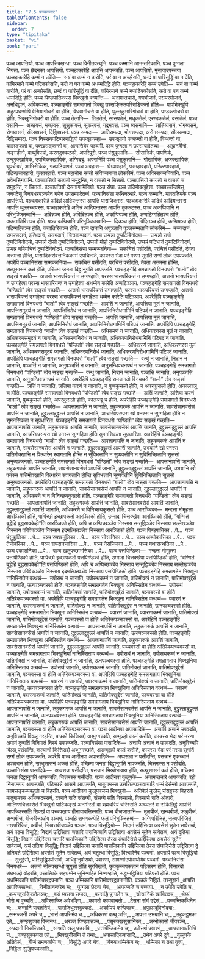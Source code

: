 ```yaml
---
title: "7.5 पञ्चकवार"
tableOfContents: false
sidebar:
  order: 7
type: "tipitaka"
basket: "vi"
book: "pari"
---
```



<DynamicBreadcrumb />

<Division number="325" book="pari">

<Paragraph number="1502" book="pari">
पञ्च आपत्तियो. पञ्च आपत्तिक्खन्धा. पञ्च विनीतवत्थूनि. पञ्च कम्मानि आनन्तरिकानि. पञ्च पुग्गला नियता. पञ्च छेदनका आपत्तियो. पञ्चहाकारेहि आपत्तिं आपज्जति. पञ्च आपत्तियो. मुसावादपच्चया पञ्चहाकारेहि कम्मं न उपेति—  सयं वा कम्मं न करोति, परं वा न अज्झेसति, छन्दं वा पारिसुद्धिं वा न देति, कयिरमाने कम्मे पटिक्कोसति, कते वा पन कम्मे अधम्मदिट्ठि होति. पञ्चहाकारेहि कम्मं उपेति—  सयं वा कम्मं करोति, परं वा अज्झेसति, छन्दं वा पारिसुद्धिं वा देति, कयिरमाने कम्मे नप्पटिक्कोसति, कते वा पन कम्मे धम्मदिट्ठि होति. पञ्च पिण्डपातिकस्स भिक्खुनो कप्पन्ति—  अनामन्तचारो, गणभोजनं, परम्परभोजनं, अनधिट्ठानं, अविकप्पना. पञ्चहङ्गेहि समन्नागतो भिक्खु उस्सङ्कितपरिसङ्कितो होति—  पापभिक्खुपि अकुप्पधम्मोपि वेसियागोचरो वा होति, विधवागोचरो वा होति, थुल्लकुमारिगोचरो वा होति, पण्डकगोचरो वा होति, भिक्खुनिगोचरो वा होति. पञ्च तेलानि—  तिलतेलं, सासपतेलं, मधुकतेलं, एरण्डकतेलं, वसातेलं. पञ्च वसानि—  अच्छवसं, मच्छवसं, सुसुकावसं, सूकरवसं, गद्रभवसं. पञ्च ब्यसनानि—  ञातिब्यसनं, भोगब्यसनं, रोगब्यसनं, सीलब्यसनं, दिट्ठिब्यसनं. पञ्च सम्पदा—  ञातिसम्पदा, भोगसम्पदा, अरोगसम्पदा, सीलसम्पदा, दिट्ठिसम्पदा. पञ्च निस्सयपटिप्पस्सद्धियो उपज्झायम्हा—  उपज्झायो पक्कन्तो वा होति, विब्भन्तो वा, कालङ्कतो वा, पक्खसङ्कन्तो वा, आणत्तियेव पञ्चमी. पञ्च पुग्गला न उपसम्पादेतब्बा—  अद्धानहीनो, अङ्गहीनो, वत्थुविपन्नो, करणदुक्कटको, अपरिपूरो. पञ्च पंसुकूलानि—  सोसानिकं, पापणिकं, उन्दूरक्खायिकं, उपचिकक्खायिकं, अग्गिदड्ढं. अपरानिपि पञ्च पंसुकूलानि—  गोखायिकं, अजक्खायिकं, थूपचीवरं, आभिसेकिकं, गतपटियागतं. पञ्च अवहारा—  थेय्यावहारो, पसय्हावहारो, परिकप्पावहारो, पटिच्छन्नावहारो, कुसावहारो. पञ्च महाचोरा सन्तो संविज्जमाना लोकस्मिं. पञ्च अविस्सज्जनियानि. पञ्च अवेभङ्गियानि. पञ्चापत्तियो कायतो समुट्ठन्ति, न वाचतो न चित्ततो. पञ्चापत्तियो कायतो च वाचतो च समुट्ठन्ति, न चित्ततो. पञ्चापत्तियो देसनागामिनियो. पञ्च संघा. पञ्च पातिमोक्खुद्देसा. सब्बपच्चन्तिमेसु जनपदेसु विनयधरपञ्चमेन गणेन उपसम्पादेतब्बं. पञ्चानिसंसा कथिनत्थारे. पञ्च कम्मानि. यावततियके पञ्च आपत्तियो. पञ्चहाकारेहि अदिन्नं आदियन्तस्स आपत्ति पाराजिकस्स. पञ्चहाकारेहि अदिन्नं आदियन्तस्स आपत्ति थुल्लच्चयस्स. पञ्चहाकारेहि अदिन्नं आदियन्तस्स आपत्ति दुक्कटस्स. पञ्च अकप्पियानि न परिभुञ्जितब्बानि—  अदिन्नञ्च होति, अविदितञ्च होति, अकप्पियञ्च होति, अप्पटिग्गहितञ्च होति, अकतातिरित्तञ्च होति. पञ्च कप्पियानि परिभुञ्जितब्बानि—  दिन्नञ्च होति, विदितञ्च होति, कप्पियञ्च होति, पटिग्गहितञ्च होति, कतातिरित्तञ्च होति. पञ्च दानानि अपुञ्ञानि पुञ्ञसम्मतानि लोकस्मिं—  मज्जदानं, समज्जदानं, इत्थिदानं, उसभदानं, चित्तकम्मदानं. पञ्च उप्पन्ना दुप्पटिविनोदया—  उप्पन्नो रागो दुप्पटिविनोदयो, उप्पन्नो दोसो दुप्पटिविनोदयो, उप्पन्नो मोहो दुप्पटिविनोदयो, उप्पन्नं पटिभानं दुप्पटिविनोदयं, उप्पन्नं गमियचित्तं दुप्पटिविनोदयं. पञ्चानिसंसा सम्मज्जनिया—  सकचित्तं पसीदति, परचित्तं पसीदति, देवता अत्तमना होन्ति, पासादिकसंवत्तनिककम्मं उपचिनति, कायस्स भेदा परं मरणा सुगतिं सग्गं लोकं उपपज्जति. अपरेपि पञ्चानिसंसा सम्मज्जनिया—  सकचित्तं पसीदति, परचित्तं पसीदति, देवता अत्तमना होन्ति, सत्थुसासनं कतं होति, पच्छिमा जनता दिट्ठानुगतिं आपज्जति.
</Paragraph>

<Paragraph number="1503" book="pari">
पञ्चहङ्गेहि समन्नागतो विनयधरो “बालो” त्वेव सङ्खं गच्छति—  अत्तनो भासपरियन्तं न उग्गण्हाति, परस्स भासपरियन्तं न उग्गण्हाति, अत्तनो भासपरियन्तं न उग्गहेत्वा परस्स भासपरियन्तं न उग्गहेत्वा अधम्मेन कारेति अप्पटिञ्ञाय. पञ्चहङ्गेहि समन्नागतो विनयधरो “पण्डितो” त्वेव सङ्खं गच्छति—  अत्तनो भासपरियन्तं उग्गण्हाति, परस्स भासपरियन्तं उग्गण्हाति, अत्तनो भासपरियन्तं उग्गहेत्वा परस्स भासपरियन्तं उग्गहेत्वा धम्मेन कारेति पटिञ्ञाय. अपरेहिपि पञ्चहङ्गेहि समन्नागतो विनयधरो “बालो” त्वेव सङ्खं गच्छति—  आपत्तिं न जानाति, आपत्तिया मूलं न जानाति, आपत्तिसमुदयं न जानाति, आपत्तिनिरोधं न जानाति, आपत्तिनिरोधगामिनिं पटिपदं न जानाति. पञ्चहङ्गेहि समन्नागतो विनयधरो “पण्डितो” त्वेव सङ्खं गच्छति—  आपत्तिं जानाति, आपत्तिया मूलं जानाति, आपत्तिसमुदयं जानाति, आपत्तिनिरोधं जानाति, आपत्तिनिरोधगामिनिं पटिपदं जानाति. अपरेहिपि पञ्चहङ्गेहि समन्नागतो विनयधरो “बालो” त्वेव सङ्खं गच्छति—  अधिकरणं न जानाति, अधिकरणस्स मूलं न जानाति, अधिकरणसमुदयं न जानाति, अधिकरणनिरोधं न जानाति, अधिकरणनिरोधगामिनिं पटिपदं न जानाति. पञ्चहङ्गेहि समन्नागतो विनयधरो “पण्डितो” त्वेव सङ्खं गच्छति—  अधिकरणं जानाति, अधिकरणस्स मूलं जानाति, अधिकरणसमुदयं जानाति, अधिकरणनिरोधं जानाति, अधिकरणनिरोधगामिनिं पटिपदं जानाति. अपरेहिपि पञ्चहङ्गेहि समन्नागतो विनयधरो “बालो” त्वेव सङ्खं गच्छति—  वत्थुं न जानाति, निदानं न जानाति, पञ्ञत्तिं न जानाति, अनुपञ्ञत्तिं न जानाति, अनुसन्धिवचनपथं न जानाति. पञ्चहङ्गेहि समन्नागतो विनयधरो “पण्डितो” त्वेव सङ्खं गच्छति—  वत्थुं जानाति, निदानं जानाति, पञ्ञत्तिं जानाति, अनुपञ्ञत्तिं जानाति, अनुसन्धिवचनपथं जानाति. अपरेहिपि पञ्चहङ्गेहि समन्नागतो विनयधरो “बालो” त्वेव सङ्खं गच्छति—  ञत्तिं न जानाति, ञत्तिया करणं न जानाति, न पुब्बकुसलो होति, न अपरकुसलो होति, अकालञ्ञू च होति. पञ्चहङ्गेहि समन्नागतो विनयधरो “पण्डितो” त्वेव सङ्खं गच्छति—  ञत्तिं जानाति, ञत्तिया करणं जानाति, पुब्बकुसलो होति, अपरकुसलो होति, कालञ्ञू च होति. अपरेहिपि पञ्चहङ्गेहि समन्नागतो विनयधरो “बालो” त्वेव सङ्खं गच्छति—  आपत्तानापत्तिं न जानाति, लहुकगरुकं आपत्तिं न जानाति, सावसेसानवसेसं आपत्तिं न जानाति, दुट्ठुल्लादुट्ठुल्लं आपत्तिं न जानाति, आचरियपरम्परा खो पनस्स न सुग्गहिता होति न सुमनसिकता न सूपधारिता. पञ्चहङ्गेहि समन्नागतो विनयधरो “पण्डितो” त्वेव सङ्खं गच्छति—  आपत्तानापत्तिं जानाति, लहुकगरुकं आपत्तिं जानाति, सावसेसानवसेसं आपत्तिं जानति, दुट्ठुल्लादुट्ठुल्लं आपत्तिं जानाति, आचरियपरम्परा खो पनस्स सुग्गहिता होति सुमनसिकता सूपधारिता. अपरेहिपि पञ्चहङ्गेहि समन्नागतो विनयधरो “बालो” त्वेव सङ्खं गच्छति—  आपत्तानापत्तिं न जानाति, लहुकगरुकं आपत्तिं न जानाति, सावसेसानवसेसं आपत्तिं न जानाति, दुट्ठुल्लादुट्ठुल्लं आपत्तिं जानाति, उभयानि खो पनस्स पातिमोक्खानि न वित्थारेन स्वागतानि होन्ति न सुविभत्तानि न सुप्पवत्तीनि न सुविनिच्छितानि सुत्तसो अनुब्यञ्जनसो. पञ्चहङ्गेहि समन्नागतो विनयधरो “पण्डितो” त्वेव सङ्खं गच्छति—  आपत्तानापत्तिं जानाति, लहुकगरुकं आपत्तिं जानाति, सावसेसानवसेसं आपत्तिं जानाति, दुट्ठुल्लादुट्ठुल्लं आपत्तिं जानाति, उभयानि खो पनस्स पातिमोक्खानि वित्थारेन स्वागतानि होन्ति सुविभत्तानि सुप्पवत्तीनि सुविनिच्छितानि सुत्तसो अनुब्यञ्जनसो. अपरेहिपि पञ्चहङ्गेहि समन्नागतो विनयधरो “बालो” त्वेव सङ्खं गच्छति—  आपत्तानापत्तिं न जानाति, लहुकगरुकं आपत्तिं न जानाति, सावसेसानवसेसं आपत्तिं न जानाति, दुट्ठुल्लादुट्ठुल्लं आपत्तिं न जानाति, अधिकरणे च न विनिच्छयकुसलो होति. पञ्चहङ्गेहि समन्नागतो विनयधरो “पण्डितो” त्वेव सङ्खं गच्छति—  आपत्तानापत्तिं जानाति, लहुकगरुकं आपत्तिं जानाति, सावसेसानवसेसं आपत्तिं जानाति, दुट्ठुल्लादुट्ठुल्लं आपत्तिं जानाति, अधिकरणे च विनिच्छयकुसलो होति.
</Paragraph>

<Paragraph number="1504" book="pari">
पञ्च आरञ्ञिका—  मन्दत्ता मोमूहत्ता आरञ्ञिको होति, पापिच्छो इच्छापकतो आरञ्ञिको होति, उम्मादा चित्तक्खेपा आरञ्ञिको होति, “वण्णितं बुद्धेहि बुद्धसावकेही”ति आरञ्ञिको होति, अपि च अप्पिच्छञ्ञेव निस्साय सन्तुट्ठिञ्ञेव निस्साय सल्लेखञ्ञेव निस्साय पविवेकञ्ञेव निस्साय इदमत्थितञ्ञेव निस्साय आरञ्ञिको होति. पञ्च पिण्डपातिका …पे…  पञ्च पंसुकूलिका …पे…  पञ्च रुक्खमूलिका …पे…  पञ्च सोसानिका …पे…  पञ्च अब्भोकासिका …पे…  पञ्च तेचीवरिका …पे…  पञ्च सपदानचारिका …पे…  पञ्च नेसज्जिका …पे…  पञ्च यथासन्थतिका …पे…  पञ्च एकासनिका …पे…  पञ्च खलुपच्छाभत्तिका …पे…  पञ्च पत्तपिण्डिका—  मन्दत्ता मोमूहत्ता पत्तपिण्डिको होति, पापिच्छो इच्छापकतो पत्तपिण्डिको होति, उम्मादा चित्तक्खेपा पत्तपिण्डिको होति, “वण्णितं बुद्धेहि बुद्धसावकेही”ति पत्तपिण्डिको होति, अपि च अप्पिच्छञ्ञेव निस्साय सन्तुट्ठिञ्ञेव निस्साय सल्लेखञ्ञेव निस्साय पविवेकञ्ञेव निस्साय इदमत्थितञ्ञेव निस्साय पत्तपिण्डिको होति.
</Paragraph>

<Paragraph number="1505" book="pari">
पञ्चहङ्गेहि समन्नागतेन भिक्खुना नानिस्सितेन वत्थब्बं—  उपोसथं न जानाति, उपोसथकम्मं न जानाति, पातिमोक्खं न जानाति, पातिमोक्खुद्देसं न जानाति, ऊनपञ्चवस्सो होति. पञ्चहङ्गेहि समन्नागतेन भिक्खुना अनिस्सितेन वत्थब्बं—  उपोसथं जानाति, उपोसथकम्मं जानाति, पातिमोक्खं जानाति, पातिमोक्खुद्देसं जानाति, पञ्चवस्सो वा होति अतिरेकपञ्चवस्सो वा. अपरेहिपि पञ्चहङ्गेहि समन्नागतेन भिक्खुना नानिस्सितेन वत्थब्बं—  पवारणं न जानाति, पवारणाकम्मं न जानाति, पातिमोक्खं न जानाति, पातिमोक्खुद्देसं न जानाति, ऊनपञ्चवस्सो होति. पञ्चहङ्गेहि समन्नागतेन भिक्खुना अनिस्सितेन वत्थब्बं—  पवारणं जानाति, पवारणाकम्मं जानाति, पातिमोक्खं जानाति, पातिमोक्खुद्देसं जानाति, पञ्चवस्सो वा होति अतिरेकपञ्चवस्सो वा. अपरेहिपि पञ्चहङ्गेहि समन्नागतेन भिक्खुना नानिस्सितेन वत्थब्बं—  आपत्तानापत्तिं न जानाति, लहुकगरुकं आपत्तिं न जानाति, सावसेसानवसेसं आपत्तिं न जानाति, दुट्ठुल्लादुट्ठुल्लं आपत्तिं न जानाति, ऊनपञ्चवस्सो होति. पञ्चहङ्गेहि समन्नागतेन भिक्खुना अनिस्सितेन वत्थब्बं—  आपत्तानापत्तिं जानाति, लहुकगरुकं आपत्तिं जानाति, सावसेसानवसेसं आपत्तिं जानाति, दुट्ठुल्लादुट्ठुल्लं आपत्तिं जानाति, पञ्चवस्सो वा होति अतिरेकपञ्चवस्सो वा. पञ्चहङ्गेहि समन्नागताय भिक्खुनिया नानिस्सिताय वत्थब्बं—  उपोसथं न जानाति, उपोसथकम्मं न जानाति, पातिमोक्खं न जानाति, पातिमोक्खुद्देसं न जानाति, ऊनपञ्चवस्सा होति. पञ्चहङ्गेहि समन्नागताय भिक्खुनिया अनिस्सिताय वत्थब्बं—  उपोसथं जानाति, उपोसथकम्मं जानाति, पातिमोक्खं जानाति, पातिमोक्खुद्देसं जानाति, पञ्चवस्सा वा होति अतिरेकपञ्चवस्सा वा. अपरेहिपि पञ्चहङ्गेहि समन्नागताय भिक्खुनिया नानिस्सिताय वत्थब्बं—  पवारणं न जानाति, पवारणाकम्मं न जानाति, पातिमोक्खं न जानाति, पातिमोक्खुद्देसं न जानाति, ऊनपञ्चवस्सा होति. पञ्चहङ्गेहि समन्नागताय भिक्खुनिया अनिस्सिताय वत्थब्बं—  पवारणं जानाति, पवारणाकम्मं जानाति, पातिमोक्खं जानाति, पातिमोक्खुद्देसं जानाति, पञ्चवस्सा वा होति अतिरेकपञ्चवस्सा वा. अपरेहिपि पञ्चहङ्गेहि समन्नागताय भिक्खुनिया नानिस्सिताय वत्थब्बं—  आपत्तानापत्तिं न जानाति, लहुकगरुकं आपत्तिं न जानाति, सावसेसानवसेसं आपत्तिं न जानाति, दुट्ठुल्लादुट्ठुल्लं आपत्तिं न जानाति, ऊनपञ्चवस्सा होति. पञ्चहङ्गेहि समन्नागताय भिक्खुनिया अनिस्सिताय वत्थब्बं—  आपत्तानापत्तिं जानाति, लहुकगरुकं आपत्तिं जानाति, सावसेसानवसेसं आपत्तिं जानाति, दुट्ठुल्लादुट्ठुल्लं आपत्तिं जानाति, पञ्चवस्सा वा होति अतिरेकपञ्चवस्सा वा.
</Paragraph>

<Paragraph number="1506" book="pari">
पञ्च आदीनवा अपासादिके—  अत्तापि अत्तानं उपवदति, अनुविच्चपि विञ्ञू गरहन्ति, पापको कित्तिसद्दो अब्भुग्गच्छति, सम्मूळ्हो कालं करोति, कायस्स भेदा परं मरणा अपायं दुग्गतिं विनिपातं निरयं उपपज्जति. पञ्चानिसंसा पासादिके—  अत्तापि अत्तानं न उपवदति, अनुविच्चपि विञ्ञू पसंसन्ति, कल्याणो कित्तिसद्दो अब्भुग्गच्छति, असम्मूळ्हो कालं करोति, कायस्स भेदा परं मरणा सुगतिं सग्गं लोकं उपपज्जति. अपरेपि पञ्च आदीनवा अपासादिके—  अप्पसन्ना न पसीदन्ति, पसन्नानं एकच्चानं अञ्ञथत्तं होति, सत्थुसासनं अकतं होति, पच्छिमा जनता दिट्ठानुगतिं नापज्जति, चित्तमस्स न पसीदति. पञ्चानिसंसा पासादिके—  अप्पसन्ना पसीदन्ति, पसन्नानं भिय्योभावाय होति, सत्थुसासनं कतं होति, पच्छिमा जनता दिट्ठानुगतिं आपज्जति, चित्तमस्स पसीदति. पञ्च आदीनवा कुलूपके—  अनामन्तचारे आपज्जति, रहो निसज्जाय आपज्जति, पटिच्छन्ने आसने आपज्जति, मातुगामस्स उत्तरिछप्पञ्चवाचाहि धम्मं देसेन्तो आपज्जति, कामसङ्कप्पबहुलो च विहरति. पञ्च आदीनवा कुलूपकस्स भिक्खुनो—  अतिवेलं कुलेसु संसट्ठस्स विहरतो मातुगामस्स अभिण्हदस्सनं, दस्सने सति संसग्गो, संसग्गे सति विस्सासो, विस्सासे सति ओतारो, ओतिण्णचित्तस्सेतं भिक्खुनो पाटिकङ्खं अनभिरतो वा ब्रह्मचरियं चरिस्सति अञ्ञतरं वा संकिलिट्ठं आपत्तिं आपज्जिस्सति सिक्खं वा पच्चक्खाय हीनायावत्तिस्सति.
</Paragraph>

<Paragraph number="1507" book="pari">
पञ्च बीजजातानि—  मूलबीजं, खन्धबीजं, फळुबीजं, अग्गबीजं, बीजबीजञ्ञेव पञ्चमं. पञ्चहि समणकप्पेहि फलं परिभुञ्जितब्बं—  अग्गिपरिजितं, सत्थपरिजितं, नखपरिजितं, अबीजं, निब्बत्तबीजञ्ञेव पञ्चमं. पञ्च विसुद्धियो—  निदानं उद्दिसित्वा अवसेसं सुतेन सावेतब्बं, अयं पठमा विसुद्धि; निदानं उद्दिसित्वा चत्तारि पाराजिकानि उद्दिसित्वा अवसेसं सुतेन सावेतब्बं, अयं दुतिया विसुद्धि; निदानं उद्दिसित्वा चत्तारि पाराजिकानि उद्दिसित्वा तेरस संघादिसेसे उद्दिसित्वा अवसेसं सुतेन सावेतब्बं, अयं ततिया विसुद्धि; निदानं उद्दिसित्वा चत्तारि पाराजिकानि उद्दिसित्वा तेरस संघादिसेसे उद्दिसित्वा द्वे अनियते उद्दिसित्वा अवसेसं सुतेन सावेतब्बं, अयं चतुत्था विसुद्धि; वित्थारेनेव पञ्चमी. अपरापि पञ्च विसुद्धियो—  सुत्तुद्देसो, पारिसुद्धिउपोसथो, अधिट्ठानुपोसथो, पवारणा, सामग्गीउपोसथोयेव पञ्चमो. पञ्चानिसंसा विनयधरे—  अत्तनो सीलक्खन्धो सुगुत्तो होति सुरक्खितो, कुक्कुच्चपकतानं पटिसरणं होति, विसारदो संघमज्झे वोहरति, पच्चत्थिके सहधम्मेन सुनिग्गहितं निग्गण्हाति, सद्धम्मट्ठितिया पटिपन्नो होति. पञ्च अधम्मिकानि पातिमोक्खट्ठपनानि. पञ्च धम्मिकानि पातिमोक्खट्ठपनानीति.

</Paragraph>
</Division>

<Paragraph number="1508" type="center" book="pari">
पञ्चकं निट्ठितं.



</Paragraph>

<Paragraph number="1509" type="center" book="pari">
तस्सुद्दानं


</Paragraph>

<Paragraph number="1510" type="verses" book="pari">
_आपत्ति आपत्तिक्खन्धा,_  
_विनीतानन्तरेन च;_  
_पुग्गला छेदना चेव,_  
_आपज्जति च पच्चया._  

</Paragraph>

<Paragraph number="1511" type="verses" book="pari">
_न उपेति उपेति च,_  
_कप्पन्तुसङ्कितेलञ्च;_  
_वसं ब्यसना सम्पदा,_  
_पस्सद्धि पुग्गलेन च._  

</Paragraph>

<Paragraph number="1512" type="verses" book="pari">
_सोसानिकं खायितञ्च,_  
_थेय्यं चोरो च वुच्चति;_  
_अविस्सज्जि अवेभङ्गि,_  
_कायतो कायवाचतो._  

</Paragraph>

<Paragraph number="1513" type="verses" book="pari">
_देसना संघं उद्देसं,_  
_पच्चन्तिकथिनेन च;_  
_कम्मानि यावततियं,_  
_पाराजिथुल्लदुक्कटं._  

</Paragraph>

<Paragraph number="1514" type="verses" book="pari">
_अकप्पियं कप्पियञ्च,_  
_अपुञ्ञदुविनोदया;_  
_सम्मज्जनी अपरे च,_  
_भासं आपत्तिमेव च._  

</Paragraph>

<Paragraph number="1515" type="verses" book="pari">
_अधिकरणं वत्थु ञत्ति,_  
_आपत्ता उभयानि च;_  
_लहुकट्ठमका एते,_  
_कण्हसुक्का विजानथ._  

</Paragraph>

<Paragraph number="1516" type="verses" book="pari">
_अरञ्ञं पिण्डपातञ्च,_  
_पंसुरुक्खसुसानिका;_  
_अब्भोकासो चीवरञ्च,_  
_सपदानो निसज्जिको._  

</Paragraph>

<Paragraph number="1517" type="verses" book="pari">
_सन्थति खलु पच्छापि,_  
_पत्तपिण्डिकमेव च;_  
उपोसथं पवारणं,_  
_आपत्तानापत्तिपि च._  

</Paragraph>

<Paragraph number="1518" type="verses" book="pari">
_कण्हसुक्कपदा एते,_  
_भिक्खुनीनम्पि ते तथा;_  
_अपासादिकपासादि,_  
_तथेव अपरे दुवे._  

</Paragraph>

<Paragraph number="1519" type="verses" book="pari">
_कुलूपके अतिवेलं,_  
_बीजं समणकप्पि च;_  
_विसुद्धि अपरे चेव,_  
_विनयाधम्मिकेन च;_  
_धम्मिका च तथा वुत्ता,_  
_निट्ठिता सुद्धिपञ्चकाति._
</Paragraph>